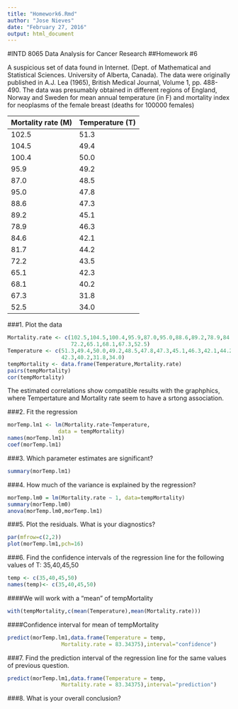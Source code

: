 ```yaml
---
title: "Homework6.Rmd"
author: "Jose Nieves"
date: "February 27, 2016"
output: html_document
---
```

#INTD 8065 Data Analysis for Cancer Research
##Homework #6

A suspicious set of data found in Internet. (Dept. of Mathematical and Statistical Sciences. University of Alberta, Canada). The data were originally published in A.J. Lea (1965), British Medical Journal, Volume 1, pp. 488-490. 
The data was presumably obtained in different regions of England, Norway and Sweden for mean annual temperature (in F) and mortality index for neoplasms of the female breast (deaths for 100000 females)

Mortality rate (M)  |  Temperature (T)
------------------- | ----------------
102.5               |  51.3       
104.5               |  49.4
100.4               |  50.0       
95.9                |  49.2      
87.0                |  48.5      
95.0                |  47.8 
88.6                |  47.3
89.2                |  45.1
78.9                |  46.3
84.6                |  42.1
81.7                |  44.2
72.2                |  43.5
65.1                |  42.3
68.1                |  40.2
67.3                |  31.8
52.5                |  34.0

###1. Plot the data
```r
Mortality.rate <- c(102.5,104.5,100.4,95.9,87.0,95.0,88.6,89.2,78.9,84.6,81.7,
                    72.2,65.1,68.1,67.3,52.5)
Temperature <- c(51.3,49.4,50.0,49.2,48.5,47.8,47.3,45.1,46.3,42.1,44.2,43.5,
                 42.3,40.2,31.8,34.0)
tempMortality <- data.frame(Temperature,Mortality.rate)
pairs(tempMortality)
cor(tempMortality)
```
The estimated correlations show compatible results with the graphphics, where Tempertature and Mortality rate seem to have a srtong association. 

###2. Fit the regression

```r
morTemp.lm1 <- lm(Mortality.rate~Temperature, 
                data = tempMortality)
names(morTemp.lm1)
coef(morTemp.lm1)
```

###3. Which parameter estimates are significant?

```r
summary(morTemp.lm1)
```

###4. How much of the variance is explained by the regression?

```r
morTemp.lm0 = lm(Mortality.rate ~ 1, data=tempMortality)
summary(morTemp.lm0)
anova(morTemp.lm0,morTemp.lm1)
```

###5. Plot the residuals. What is your diagnostics? 

```r
par(mfrow=c(2,2))
plot(morTemp.lm1,pch=16)
```

###6. Find the confidence intervals of the regression line for the following values of T: 35,40,45,50

```r
temp <- c(35,40,45,50)
names(temp)<- c(35,40,45,50) 
```

####We will work with a "mean" of tempMortality
```r
with(tempMortality,c(mean(Temperature),mean(Mortality.rate)))
```

####Confidence interval for mean of tempMortality
```r
predict(morTemp.lm1,data.frame(Temperature = temp,
                 Mortality.rate = 83.34375),interval="confidence")
```

###7. Find the prediction interval of the regression line for the same values of previous question.

```r
predict(morTemp.lm1,data.frame(Temperature = temp,
                 Mortality.rate = 83.34375),interval="prediction")
```

###8. What is your overall conclusion? 

